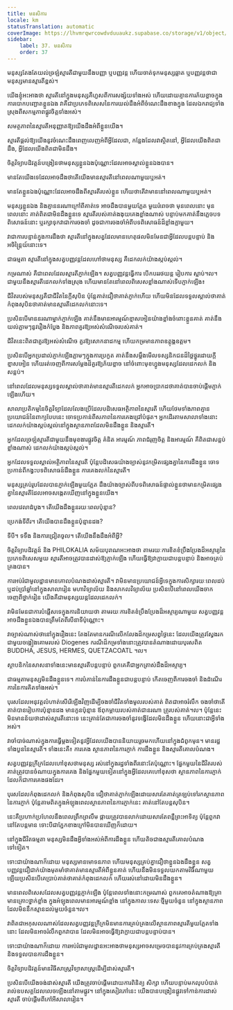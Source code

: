 ```yaml
---
title: មនសិការ
locale: km
statusTranslation: automatic
coverImage: https://lhvmrqwrcowdvduuaukz.supabase.co/storage/v1/object/public/strapi-uploads/small_cover-educacion-fundamental.webp-2d51a7828a2b1309555be27f7e2a61a0.webp
sidebar:
    label: 37. មនសិការ
    order: 37
---
```

មនុស្សតែងតែយល់ច្រឡំស្មារតីជាមួយនឹងបញ្ញា ឬបញ្ញវន្ត ហើយចាត់ទុកមនុស្សឆ្លាត ឬបញ្ញវន្តថាជាមនុស្សមានស្មារតីខ្ពស់។

យើងខ្ញុំអះអាងថា ស្មារតីនៅក្នុងមនុស្សគឺហួសពីការសង្ស័យទាំងអស់ ហើយដោយគ្មានការភ័យខ្លាចក្នុងការបោកបញ្ឆោតខ្លួនឯង វាគឺជាប្រភេទពិសេសនៃការយល់ដឹងអំពីចំណេះដឹងខាងក្នុង ដែលឯករាជ្យទាំងស្រុងពីសកម្មភាពផ្លូវចិត្តទាំងអស់។

សមត្ថភាពនៃស្មារតីអនុញ្ញាតឱ្យយើងដឹងអំពីខ្លួនយើង។

ស្មារតីផ្តល់ឱ្យយើងនូវចំណេះដឹងពេញលេញអំពីអ្វីដែលជា, កន្លែងដែលវាស្ថិតនៅ, អ្វីដែលយើងពិតជាដឹង, អ្វីដែលយើងពិតជាមិនដឹង។

ចិត្តវិទ្យាបដិវត្តន៍បង្រៀនថាមនុស្សខ្លួនឯងប៉ុណ្ណោះដែលអាចស្គាល់ខ្លួនឯងបាន។

មានតែយើងទេដែលអាចដឹងថាតើយើងមានស្មារតីនៅពេលណាមួយឬអត់។

មានតែខ្លួនឯងប៉ុណ្ណោះដែលអាចដឹងពីស្មារតីរបស់ខ្លួន ហើយថាតើវាមាននៅពេលណាមួយឬអត់។

មនុស្សខ្លួនឯង និងគ្មាននរណាក្រៅពីគាត់ទេ អាចដឹងបានមួយភ្លែត មួយរំពេចថា មុនពេលនោះ មុនពេលនោះ គាត់ពិតជាមិនដឹងខ្លួនទេ ស្មារតីរបស់គាត់ងងុយគេងខ្លាំងណាស់ បន្ទាប់មកគាត់នឹងភ្លេចបទពិសោធន៍នោះ ឬរក្សាទុកវាជាការចងចាំ ដូចជាការចងចាំអំពីបទពិសោធន៍ដ៏ខ្លាំងក្លាមួយ។

វាជាការបន្ទាន់ក្នុងការដឹងថា ស្មារតីនៅក្នុងសត្វដែលមានហេតុផលមិនមែនជាអ្វីដែលបន្តបន្ទាប់ និងអចិន្ត្រៃយ៍នោះទេ។

ជាធម្មតា ស្មារតីនៅក្នុងសត្វបញ្ញវន្តដែលហៅថាមនុស្ស គឺដេកលក់យ៉ាងស្កប់ស្កល់។

កម្រណាស់ គឺជាពេលដែលស្មារតីភ្ញាក់ឡើង។ សត្វបញ្ញវន្តធ្វើការ បើកបររថយន្ត រៀបការ ស្លាប់។ល។ ជាមួយនឹងស្មារតីដេកលក់ទាំងស្រុង ហើយមានតែនៅពេលពិសេសខ្លាំងណាស់ទើបភ្ញាក់ឡើង៖

ជីវិតរបស់មនុស្សគឺជាជីវិតនៃក្តីសុបិន ប៉ុន្តែគាត់ជឿថាគាត់ភ្ញាក់ហើយ ហើយមិនដែលទទួលស្គាល់ថាគាត់កំពុងសុបិនថាគាត់មានស្មារតីដេកលក់នោះទេ។

ប្រសិនបើមាននរណាម្នាក់ភ្ញាក់ឡើង គាត់នឹងមានអារម្មណ៍ខ្មាសអៀនយ៉ាងខ្លាំងចំពោះខ្លួនគាត់ គាត់នឹងយល់ភ្លាមៗនូវរឿងកំប្លែង និងភាពគួរឱ្យអស់សំណើចរបស់គាត់។

ជីវិតនេះពិតជាគួរឱ្យអស់សំណើច គួរឱ្យសោកនាដកម្ម ហើយកម្រមានភាពឧត្តុង្គឧត្តម។

ប្រសិនបើអ្នកប្រដាល់ភ្ញាក់ឡើងភ្លាមៗក្នុងការប្រកួត គាត់នឹងសម្លឹងមើលទស្សនិកជនដ៏ថ្លៃថ្នូរដោយក្តីខ្មាសអៀន ហើយរត់ចេញពីការសម្តែងដ៏គួរឱ្យភ័យខ្លាច នៅចំពោះមុខហ្វូងមនុស្សដែលដេកលក់ និងសន្លប់។

នៅពេលដែលមនុស្សទទួលស្គាល់ថាគាត់មានស្មារតីដេកលក់ អ្នកអាចប្រាកដថាគាត់បានចាប់ផ្តើមភ្ញាក់ឡើងហើយ។

សាលាប្រតិកម្មនៃចិត្តវិទ្យាដែលលែងប្រើដែលបដិសេធអត្ថិភាពនៃស្មារតី ហើយថែមទាំងភាពគ្មានប្រយោជន៍នៃពាក្យបែបនេះ ចោទប្រកាន់ពីសភាពនៃការគេងជ្រៅបំផុត។ អ្នកដើរតាមសាលាទាំងនោះដេកលក់យ៉ាងស្កប់ស្កល់នៅក្នុងស្ថានភាពដែលមិនដឹងខ្លួន និងស្មារតី។

អ្នកដែលច្រឡំស្មារតីជាមួយនឹងមុខងារផ្លូវចិត្ត គំនិត អារម្មណ៍ ភាពជំរុញចិត្ត និងអារម្មណ៍ គឺពិតជាសន្លប់ខ្លាំងណាស់ ដេកលក់យ៉ាងស្កប់ស្កល់។

អ្នកដែលទទួលស្គាល់អត្ថិភាពនៃស្មារតី ប៉ុន្តែបដិសេធយ៉ាងច្បាស់នូវកម្រិតផ្សេងគ្នានៃការដឹងខ្លួន ចោទប្រកាន់ពីកង្វះបទពិសោធន៍ដឹងខ្លួន ការគេងលក់នៃស្មារតី។

មនុស្សគ្រប់រូបដែលបានភ្ញាក់ឡើងមួយភ្លែត ដឹងយ៉ាងច្បាស់ពីបទពិសោធន៍ផ្ទាល់ខ្លួនថាមានកម្រិតផ្សេងគ្នានៃស្មារតីដែលអាចសង្កេតឃើញនៅក្នុងខ្លួនយើង។

ពេលវេលាដំបូង។ តើយើងដឹងខ្លួនរយៈពេលប៉ុន្មាន?

ប្រេកង់ទីពីរ។ តើយើងបានដឹងខ្លួនប៉ុន្មានដង?

ទីបី។ ទទឹង និងការជ្រៀតចូល។ តើយើងនឹងដឹងអំពីអ្វី?

ចិត្តវិទ្យាបដិវត្តន៍ និង PHILOKALIA សម័យបុរាណអះអាងថា តាមរយៈការខិតខំប្រឹងប្រែងដ៏អស្ចារ្យនៃប្រភេទពិសេសមួយ ស្មារតីអាចត្រូវបានដាស់ឱ្យភ្ញាក់ឡើង ហើយធ្វើឱ្យវាក្លាយជាបន្តបន្ទាប់ និងអាចគ្រប់គ្រងបាន។

ការអប់រំជាមូលដ្ឋានមានគោលបំណងដាស់ស្មារតី។ វាមិនមានប្រយោជន៍អ្វីទេក្នុងការសិក្សារយៈពេលដប់ ឬដប់ប្រាំឆ្នាំនៅក្នុងសាលារៀន មហាវិទ្យាល័យ និងសាកលវិទ្យាល័យ ប្រសិនបើនៅពេលយើងចាកចេញពីថ្នាក់រៀន យើងគឺជាមនុស្សយន្តដែលដេកលក់។

វាមិនមែនជាការបំផ្លើសទេក្នុងការនិយាយថា តាមរយៈការខិតខំប្រឹងប្រែងដ៏អស្ចារ្យណាមួយ សត្វបញ្ញវន្តអាចដឹងខ្លួនឯងបានត្រឹមតែពីរបីនាទីប៉ុណ្ណោះ។

វាច្បាស់ណាស់ថានៅក្នុងរឿងនេះ តែងតែមានករណីលើកលែងដ៏កម្រសព្វថ្ងៃនេះ ដែលយើងត្រូវស្វែងរកជាមួយចង្កៀងគោមរបស់ Diogenes ករណីដ៏កម្រទាំងនោះត្រូវបានតំណាងដោយបុរសពិត BUDDHA, JESUS, HERMES, QUETZACOATL ។ល។

ស្ថាបនិកនៃសាសនាទាំងនេះមានស្មារតីបន្តបន្ទាប់ ពួកគេគឺជាអ្នកត្រាស់ដឹងដ៏អស្ចារ្យ។

ជាធម្មតាមនុស្សមិនដឹងខ្លួនទេ។ ការបំភាន់នៃការដឹងខ្លួនជាបន្តបន្ទាប់ កើតចេញពីការចងចាំ និងដំណើរការនៃការគិតទាំងអស់។

បុរសដែលអនុវត្តលំហាត់សើរើឡើងវិញដើម្បីចងចាំជីវិតទាំងមូលរបស់គាត់ ពិតជាអាចរំលឹក ចងចាំថាតើគាត់បានរៀបការប៉ុន្មានដង មានកូនប៉ុន្មាន ឪពុកម្តាយរបស់គាត់ជានរណា គ្រូរបស់គាត់។ល។ ប៉ុន្តែនេះមិនមានន័យថាដាស់ស្មារតីនោះទេ នេះគ្រាន់តែជាការចងចាំនូវទង្វើដែលមិនដឹងខ្លួន ហើយនោះជាអ្វីទាំងអស់។

វាចាំបាច់ណាស់ក្នុងការធ្វើម្តងទៀតនូវអ្វីដែលយើងបាននិយាយរួចមកហើយនៅក្នុងជំពូកមុន។ មានរដ្ឋទាំងបួននៃស្មារតី។ ទាំងនេះគឺ៖ ការគេង ស្ថានភាពនៃការភ្ញាក់ ការដឹងខ្លួន និងស្មារតីគោលបំណង។

សត្វបញ្ញវន្តក្រីក្រដែលហៅខុសថាមនុស្ស រស់នៅក្នុងរដ្ឋទាំងពីរនោះតែប៉ុណ្ណោះ។ ផ្នែកមួយនៃជីវិតរបស់គាត់ត្រូវបានចំណាយក្នុងការគេង និងផ្នែកមួយទៀតនៅក្នុងអ្វីដែលគេហៅខុសថា ស្ថានភាពនៃការភ្ញាក់ ដែលក៏ជាការគេងផងដែរ។

បុរសដែលកំពុងដេកលក់ និងកំពុងសុបិន ជឿថាគាត់ភ្ញាក់ឡើងដោយសារតែគាត់ត្រឡប់ទៅរកស្ថានភាពនៃការភ្ញាក់ ប៉ុន្តែតាមពិតក្នុងអំឡុងពេលស្ថានភាពនៃការភ្ញាក់នេះ គាត់នៅតែបន្តសុបិន។

នេះគឺប្រហាក់ប្រហែលនឹងពេលព្រឹកព្រលឹម ផ្កាយត្រូវបានលាក់ដោយសារតែពន្លឺព្រះអាទិត្យ ប៉ុន្តែពួកវានៅតែបន្តមាន ទោះបីជាភ្នែកខាងក្រៅមិនបានឃើញក៏ដោយ។

នៅក្នុងជីវិតធម្មតា មនុស្សមិនដឹងអ្វីទាំងអស់អំពីការដឹងខ្លួន ហើយតិចជាងស្មារតីគោលបំណងទៅទៀត។

ទោះជាយ៉ាងណាក៏ដោយ មនុស្សមានមោទនភាព ហើយមនុស្សគ្រប់គ្នាជឿថាខ្លួនឯងដឹងខ្លួន សត្វបញ្ញវន្តជឿជាក់យ៉ាងមុតមាំថាគាត់មានស្មារតីអំពីខ្លួនគាត់ ហើយនឹងមិនទទួលយកតាមវិធីណាមួយឡើយប្រសិនបើគេប្រាប់គាត់ថាគាត់កំពុងដេកលក់ ហើយរស់នៅដោយមិនដឹងខ្លួន។

មានពេលពិសេសដែលសត្វបញ្ញវន្តភ្ញាក់ឡើង ប៉ុន្តែពេលទាំងនោះកម្រណាស់ ពួកគេអាចតំណាងឱ្យគ្រាមានគ្រោះថ្នាក់ខ្លាំង ក្នុងអំឡុងពេលមានអារម្មណ៍ខ្លាំង នៅក្នុងកាលៈទេសៈថ្មីមួយចំនួន នៅក្នុងស្ថានភាពដែលមិននឹកស្មានដល់មួយចំនួន។ល។

វាពិតជាអកុសលណាស់ដែលសត្វបញ្ញវន្តក្រីក្រមិនមានការគ្រប់គ្រងលើស្ថានភាពស្មារតីមួយភ្លែតទាំងនោះ ដែលមិនអាចរំលឹកពួកវាបាន ដែលមិនអាចធ្វើឱ្យវាក្លាយជាបន្តបន្ទាប់បាន។

ទោះជាយ៉ាងណាក៏ដោយ ការអប់រំជាមូលដ្ឋានអះអាងថាមនុស្សអាចសម្រេចបាននូវការគ្រប់គ្រងស្មារតី និងទទួលបានការដឹងខ្លួន។

ចិត្តវិទ្យាបដិវត្តន៍មានវិធីសាស្ត្រវិទ្យាសាស្ត្រដើម្បីដាស់ស្មារតី។

ប្រសិនបើយើងចង់ដាស់ស្មារតី យើងត្រូវចាប់ផ្តើមដោយការពិនិត្យ សិក្សា ហើយបន្ទាប់មកលុបបំបាត់រាល់ឧបសគ្គដែលលេចឡើងនៅតាមផ្លូវ។ នៅក្នុងសៀវភៅនេះ យើងបានបង្រៀនផ្លូវទៅកាន់ការដាស់ស្មារតី ចាប់ផ្តើមពីកៅអីសាលារៀន។

